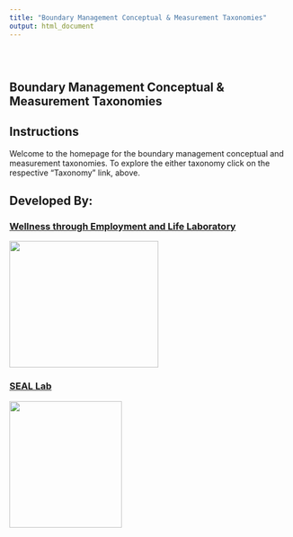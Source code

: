 ```yaml
---
title: "Boundary Management Conceptual & Measurement Taxonomies"
output: html_document
---
```


<style type="text/css">
.title {
  display: none;
}

#getting-started img {
  margin-right: 10px;
}

</style>

<div class="row" style="padding-top: 30px;">
<div class="col-sm-6">

# **Boundary Management Conceptual & Measurement Taxonomies**

## Instructions

Welcome to the homepage for the boundary management conceptual and measurement taxonomies. To explore the either taxonomy click on the respective "Taxonomy" link, above. 



</div>
<div class="col-sm-6">

## Developed By:

### [Wellness through Employment and Life Laboratory](https://wellab.weebly.com)
<a href = "https://wellab.weebly.com">
<img src="images/logo2.jpg" width="265" height="225">

### [SEAL Lab](https://www.cortrudolph.com)
<a href = "https://www.cortrudolph.com">
<img src="images/logo1.png" width="200" height="225">

</a>
</div>
